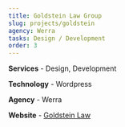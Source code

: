 ```yaml
---
title: Goldstein Law Group
slug: projects/goldstein
agency: Werra
tasks: Design / Development
order: 3
---
```


<div class="intro">

**Services** - Design, Development 

**Technology** - Wordpress

**Agency** - Werra

**Website** - <a href="https://goldsteinlawgroup.com/" target="_blank" rel="noreferrer noopener">Goldstein Law</a>

</div>